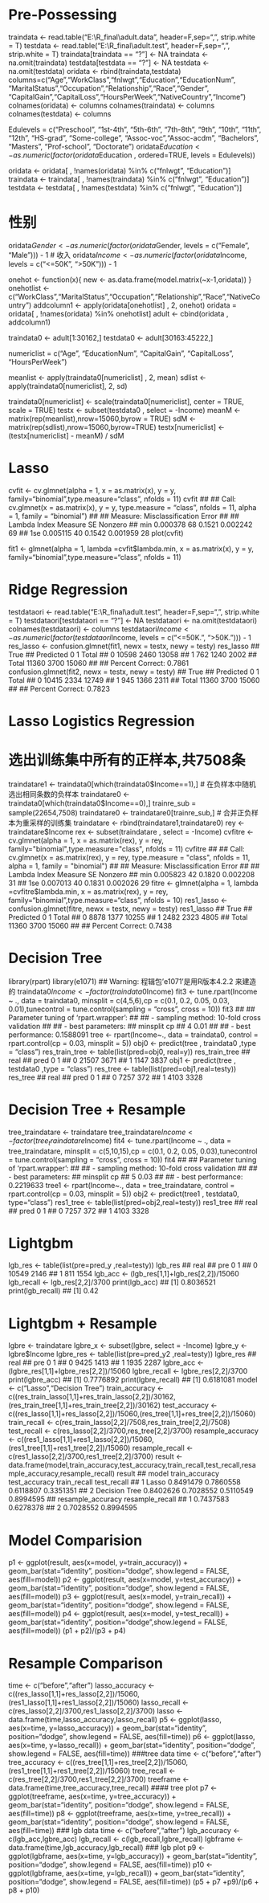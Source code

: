 # Pre-Possessing
traindata <- read.table("E:\\R_final\\adult.data", header=F,sep=",", strip.white = T)
testdata <- read.table("E:\\R_final\\adult.test", header=F,sep=",", strip.white = T)
traindata[traindata == "?"] <- NA
traindata <- na.omit(traindata)
testdata[testdata == "?"] <- NA
testdata <- na.omit(testdata)
oridata <- rbind(traindata,testdata)
columns=c("Age","WorkClass","fnlwgt","Education","EducationNum",
"MaritalStatus","Occupation","Relationship","Race","Gender",
"CapitalGain","CapitalLoss","HoursPerWeek","NativeCountry","Income")
colnames(oridata) <- columns
colnames(traindata) <- columns
colnames(testdata) <- columns


Edulevels = c("Preschool", "1st-4th", "5th-6th", "7th-8th", "9th", "10th", "11th",
"12th", "HS-grad", "Some-college", "Assoc-voc","Assoc-acdm", "Bachelors", "Masters",
"Prof-school", "Doctorate")
oridata$Education <- as.numeric(factor(oridata$Education , ordered=TRUE, levels = Edulevels))

oridata <- oridata[ , !names(oridata) %in% c("fnlwgt", "Education")]
traindata <- traindata[ , !names(traindata) %in% c("fnlwgt", "Education")]
testdata <- testdata[ , !names(testdata) %in% c("fnlwgt", "Education")]

# 性别
oridata$Gender <- as.numeric(factor(oridata$Gender, levels = c("Female", "Male"))) - 1
# 收入
oridata$Income <- as.numeric(factor(oridata$Income, levels = c("<=50K", ">50K"))) - 1

onehot <- function(x){
  new <- as.data.frame(model.matrix(~x-1,oridata))
}
onehotlist <- c("WorkClass","MaritalStatus","Occupation","Relationship","Race","NativeCountry")
addcolumn1 <- apply(oridata[onehotlist] , 2, onehot) 
oridata = oridata[ , !names(oridata) %in% onehotlist]
adult <- cbind(oridata , addcolumn1)

traindata0 <- adult[1:30162,]
testdata0 <- adult[30163:45222,]

numericlist = c("Age", "EducationNum", "CapitalGain", "CapitalLoss", "HoursPerWeek")

meanlist <- apply(traindata0[numericlist] , 2, mean)
sdlist <- apply(traindata0[numericlist], 2, sd)

traindata0[numericlist] <- scale(traindata0[numericlist], center = TRUE, scale = TRUE)
testx <- subset(testdata0 , select = -Income)
meanM <- matrix(rep(meanlist),nrow=15060,byrow = TRUE)
sdM <- matrix(rep(sdlist),nrow=15060,byrow=TRUE)
testx[numericlist] <- (testx[numericlist] - meanM) / sdM

# Lasso
cvfit <- cv.glmnet(alpha = 1, x = as.matrix(x), y = y, family="binomial",type.measure="class", nfolds = 11)
cvfit
## 
## Call:  cv.glmnet(x = as.matrix(x), y = y, type.measure = "class", nfolds = 11,      alpha = 1, family = "binomial") 
## 
## Measure: Misclassification Error 
## 
##       Lambda Index Measure       SE Nonzero
## min 0.000378    68  0.1521 0.002242      69
## 1se 0.005115    40  0.1542 0.001959      28
plot(cvfit)

fit1 <- glmnet(alpha = 1, lambda =cvfit$lambda.min, x = as.matrix(x), y = y, family="binomial",type.measure="class", nfolds = 11)

# Ridge Regression
testdataori <- read.table("E:\\R_final\\adult.test", header=F,sep=",", strip.white = T)
testdataori[testdataori == "?"] <- NA
testdataori <- na.omit(testdataori)
colnames(testdataori) <- columns
testdataori$Income <- as.numeric(factor(testdataori$Income, levels = c("<=50K.", ">50K."))) - 1
res_lasso <- confusion.glmnet(fit1, newx = testx, newy = testy)
res_lasso
##          True
## Predicted     0    1 Total
##     0     10598 2460 13058
##     1       762 1240  2002
##     Total 11360 3700 15060
## 
##  Percent Correct:  0.7861
confusion.glmnet(fit2, newx = testx, newy = testy)
##          True
## Predicted     0    1 Total
##     0     10415 2334 12749
##     1       945 1366  2311
##     Total 11360 3700 15060
## 
##  Percent Correct:  0.7823

# Lasso Logistics Regression
# 选出训练集中所有的正样本,共7508条
traindatare1 <- traindata0[which(traindata0$Income==1),]
# 在负样本中随机选出相同条数的负样本
traindatare0 <-  traindata0[which(traindata0$Income==0),]
trainre_sub = sample(22654,7508)
traindatare0 <- traindatare0[trainre_sub,]
# 合并正负样本为重采样的训练集
traindatare <- rbind(traindatare1,traindatare0)
rey <- traindatare$Income
rex <- subset(traindatare , select = -Income)
cvfitre <- cv.glmnet(alpha = 1, x = as.matrix(rex), y = rey, family="binomial",type.measure="class", nfolds = 11)
cvfitre
## 
## Call:  cv.glmnet(x = as.matrix(rex), y = rey, type.measure = "class",      nfolds = 11, alpha = 1, family = "binomial") 
## 
## Measure: Misclassification Error 
## 
##       Lambda Index Measure       SE Nonzero
## min 0.005823    42  0.1820 0.002208      31
## 1se 0.007013    40  0.1831 0.002026      29
fitre <- glmnet(alpha = 1, lambda =cvfitre$lambda.min, x = as.matrix(rex), y = rey, family="binomial",type.measure="class", nfolds = 10)
res1_lasso <- confusion.glmnet(fitre, newx = testx, newy = testy)
res1_lasso
##          True
## Predicted     0    1 Total
##     0      8878 1377 10255
##     1      2482 2323  4805
##     Total 11360 3700 15060
## 
##  Percent Correct:  0.7438

# Decision Tree
library(rpart)
library(e1071)
## Warning: 程辑包'e1071'是用R版本4.2.2 来建造的
traindata0$Income <- factor(traindata0$Income)
fit3 <- tune.rpart(Income ~ ., data = traindata0, minsplit = c(4,5,6),cp = c(0.1, 0.2, 0.05, 0.03, 0.01),tunecontrol = tune.control(sampling = "cross", cross = 10))
fit3
## 
## Parameter tuning of 'rpart.wrapper':
## 
## - sampling method: 10-fold cross validation 
## 
## - best parameters:
##  minsplit   cp
##         4 0.01
## 
## - best performance: 0.1588091
tree <- rpart(Income~., data = traindata0, control = rpart.control(cp = 0.03, minsplit = 5))
obj0 <- predict(tree , traindata0 ,type =  "class")
res_train_tree <- table(list(pred=obj0, real=y))
res_train_tree
##     real
## pred     0     1
##    0 21507  3671
##    1  1147  3837
obj1 <- predict(tree , testdata0 ,type =  "class")
res_tree <- table(list(pred=obj1,real=testy))
res_tree
##     real
## pred    0    1
##    0 7257  372
##    1 4103 3328

# Decision Tree + Resample

tree_traindatare <- traindatare
tree_traindatare$Income <- factor(tree_traindatare$Income)
fit4 <- tune.rpart(Income ~ ., data = tree_traindatare, minsplit = c(5,10,15),cp = c(0.1, 0.2, 0.05, 0.03),tunecontrol = tune.control(sampling = "cross", cross = 10))
fit4
## 
## Parameter tuning of 'rpart.wrapper':
## 
## - sampling method: 10-fold cross validation 
## 
## - best parameters:
##  minsplit   cp
##         5 0.03
## 
## - best performance: 0.2219633
tree1 <- rpart(Income~., data = tree_traindatare, control = rpart.control(cp = 0.03, minsplit = 5))
obj2 <- predict(tree1 , testdata0, type="class")
res1_tree <- table(list(pred=obj2,real=testy))
res1_tree
##     real
## pred    0    1
##    0 7257  372
##    1 4103 3328

# Lightgbm

lgb_res <- table(list(pre=pred_y ,real=testy))
lgb_res
##    real
## pre     0     1
##   0 10549  2146
##   1   811  1554
lgb_acc <- (lgb_res[1,1]+lgb_res[2,2])/15060
lgb_recall <- lgb_res[2,2]/3700
print(lgb_acc)
## [1] 0.8036521
print(lgb_recall)
## [1] 0.42

# Lightgbm + Resample
lgbre <- traindatare
lgbre_x <- subset(lgbre, select = -Income)
lgbre_y <-lgbre$Income
lgbre_res <- table(list(pre=pred_y2 ,real=testy))
lgbre_res
##    real
## pre    0    1
##   0 9425 1413
##   1 1935 2287
lgbre_acc <- (lgbre_res[1,1]+lgbre_res[2,2])/15060
lgbre_recall <- lgbre_res[2,2]/3700
print(lgbre_acc)
## [1] 0.7776892
print(lgbre_recall)
## [1] 0.6181081
model <- c("Lasso","Decision Tree")
train_accuracy <- c((res_train_lasso[1,1]+res_train_lasso[2,2])/30162,(res_train_tree[1,1]+res_train_tree[2,2])/30162)
test_accuracy <- c((res_lasso[1,1]+res_lasso[2,2])/15060,(res_tree[1,1]+res_tree[2,2])/15060)
train_recall <- c(res_train_lasso[2,2]/7508,res_train_tree[2,2]/7508)
test_recall <- c(res_lasso[2,2]/3700,res_tree[2,2]/3700)
resample_accuracy <- c((res1_lasso[1,1]+res1_lasso[2,2])/15060,(res1_tree[1,1]+res1_tree[2,2])/15060)
resample_recall <- c(res1_lasso[2,2]/3700,res1_tree[2,2]/3700)
result <- data.frame(model,train_accuracy,test_accuracy,train_recall,test_recall,resample_accuracy,resample_recall)
result
##           model train_accuracy test_accuracy train_recall test_recall
## 1         Lasso      0.8491479     0.7860558    0.6118807   0.3351351
## 2 Decision Tree      0.8402626     0.7028552    0.5110549   0.8994595
##   resample_accuracy resample_recall
## 1         0.7437583       0.6278378
## 2         0.7028552       0.8994595


# Model Comparision
p1 <- ggplot(result, aes(x=model, y=train_accuracy)) + geom_bar(stat="identity", position="dodge", show.legend = FALSE, aes(fill=model))
p2 <- ggplot(result, aes(x=model, y=test_accuracy)) + geom_bar(stat="identity", position="dodge", show.legend = FALSE, aes(fill=model))
p3 <- ggplot(result, aes(x=model, y=train_recall)) + geom_bar(stat="identity", position="dodge", show.legend = FALSE, aes(fill=model))
p4 <- ggplot(result, aes(x=model, y=test_recall)) + geom_bar(stat="identity", position="dodge",show.legend = FALSE, aes(fill=model))
(p1 + p2)/(p3 + p4)

# Resample Comparison
time <- c("before","after")
lasso_accuracy <- c((res_lasso[1,1]+res_lasso[2,2])/15060,(res1_lasso[1,1]+res1_lasso[2,2])/15060)
lasso_recall <- c(res_lasso[2,2]/3700,res1_lasso[2,2]/3700)
lasso <- data.frame(time,lasso_accuracy,lasso_recall)
p5 <- ggplot(lasso, aes(x=time, y=lasso_accuracy)) + geom_bar(stat="identity", position="dodge", show.legend = FALSE, aes(fill=time))
p6 <- ggplot(lasso, aes(x=time, y=lasso_recall)) + geom_bar(stat="identity", position="dodge", show.legend = FALSE, aes(fill=time))
###tree data
time <- c("before","after")
tree_accuracy <- c((res_tree[1,1]+res_tree[2,2])/15060,(res1_tree[1,1]+res1_tree[2,2])/15060)
tree_recall <- c(res_tree[2,2]/3700,res1_tree[2,2]/3700)
treeframe <- data.frame(time,tree_accuracy,tree_recall)
#### tree plot
p7 <- ggplot(treeframe, aes(x=time, y=tree_accuracy)) + geom_bar(stat="identity", position="dodge", show.legend = FALSE, aes(fill=time))
p8 <- ggplot(treeframe, aes(x=time, y=tree_recall)) + geom_bar(stat="identity", position="dodge", show.legend = FALSE, aes(fill=time))
### lgb data
time <- c("before","after")
lgb_accuracy <- c(lgb_acc,lgbre_acc)
lgb_recall <- c(lgb_recall,lgbre_recall)
lgbframe <- data.frame(time,lgb_accuracy,lgb_recall)
### lgb plot
p9 <- ggplot(lgbframe, aes(x=time, y=lgb_accuracy)) + geom_bar(stat="identity", position="dodge", show.legend = FALSE, aes(fill=time))
p10 <- ggplot(lgbframe, aes(x=time, y=lgb_recall)) + geom_bar(stat="identity", position="dodge", show.legend = FALSE, aes(fill=time))
(p5 + p7 +p9)/(p6 + p8 + p10)

